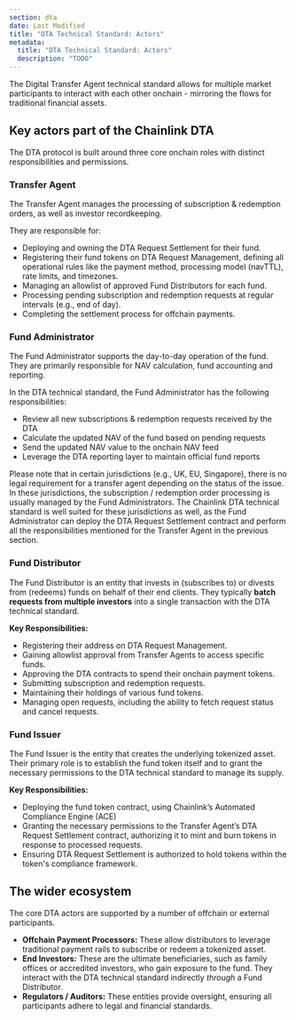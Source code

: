 ```yaml
---
section: dta
date: Last Modified
title: "DTA Technical Standard: Actors"
metadata:
  title: "DTA Technical Standard: Actors"
  description: "TODO"
---
```



The Digital Transfer Agent technical standard allows for multiple market participants to interact with each other onchain \- mirroring the flows for traditional financial assets.

## Key actors part of the Chainlink DTA

The DTA protocol is built around three core onchain roles with distinct responsibilities and permissions.

### Transfer Agent

The Transfer Agent manages the processing of subscription & redemption orders, as well as investor recordkeeping.

They are responsible for:

- Deploying and owning the DTA Request Settlement for their fund.
- Registering their fund tokens on DTA Request Management, defining all operational rules like the payment method, processing model (navTTL), rate limits, and timezones.
- Managing an allowlist of approved Fund Distributors for each fund.
- Processing pending subscription and redemption requests at regular intervals (e.g., end of day).
- Completing the settlement process for offchain payments.

### Fund Administrator

The Fund Administrator supports the day-to-day operation of the fund. They are primarily responsible for NAV calculation, fund accounting and reporting.

In the DTA technical standard, the Fund Administrator has the following responsibilities:

- Review all new subscriptions & redemption requests received by the DTA
- Calculate the updated NAV of the fund based on pending requests
- Send the updated NAV value to the onchain NAV feed
- Leverage the DTA reporting layer to maintain official fund reports

Please note that in certain jurisdictions (e.g., UK, EU, Singapore), there is no legal requirement for a transfer agent depending on the status of the issue. In these jurisdictions, the subscription / redemption order processing is usually managed by the Fund Administrators. The Chainlink DTA technical standard is well suited for these jurisdictions as well, as the Fund Administrator can deploy the DTA Request Settlement contract and perform all the responsibilities mentioned for the Transfer Agent in the previous section.

### Fund Distributor

The Fund Distributor is an entity that invests in (subscribes to) or divests from (redeems) funds on behalf of their end clients. They typically **batch requests from multiple investors** into a single transaction with the DTA technical standard.

**Key Responsibilities:**

- Registering their address on DTA Request Management.
- Gaining allowlist approval from Transfer Agents to access specific funds.
- Approving the DTA contracts to spend their onchain payment tokens.
- Submitting subscription and redemption requests.
- Maintaining their holdings of various fund tokens.
- Managing open requests, including the ability to fetch request status and cancel requests.

### Fund Issuer

The Fund Issuer is the entity that creates the underlying tokenized asset. Their primary role is to establish the fund token itself and to grant the necessary permissions to the DTA technical standard to manage its supply.

**Key Responsibilities:**

- Deploying the fund token contract, using Chainlink’s Automated Compliance Engine (ACE)
- Granting the necessary permissions to the Transfer Agent’s DTA Request Settlement contract, authorizing it to mint and burn tokens in response to processed requests.
- Ensuring DTA Request Settlement is authorized to hold tokens within the token's compliance framework.

## The wider ecosystem

The core DTA actors are supported by a number of offchain or external participants.

- **Offchain Payment Processors:** These allow distributors to leverage traditional payment rails to subscribe or redeem a tokenized asset.
- **End Investors:** These are the ultimate beneficiaries, such as family offices or accredited investors, who gain exposure to the fund. They interact with the DTA technical standard indirectly _through_ a Fund Distributor.
- **Regulators / Auditors:** These entities provide oversight, ensuring all participants adhere to legal and financial standards.
